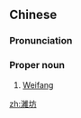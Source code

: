 {{also|潍坊}}
==Chinese==
{{zh-forms|s=潍坊}}

===Pronunciation===
{{zh-pron
|m=Wéi坊
|cat=pn
}}

===Proper noun===
{{zh-proper noun}}

# [[Weifang]]

{{zh-cat|Cities}}

[[zh:濰坊]]